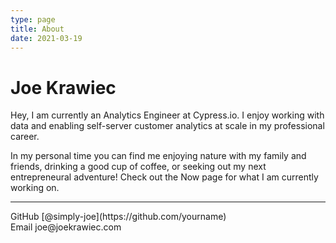 ```yaml
---
type: page
title: About
date: 2021-03-19
---
```


# Joe Krawiec

Hey, I am currently an Analytics Engineer at Cypress.io. I enjoy working with data and enabling self-server customer analytics at scale in my professional career.

In my personal time you can find me enjoying nature with my family and friends, drinking a good cup of coffee, or seeking out my next entrepreneural adventure! 
Check out the Now page for what I am currently working on.

---

<div>
  GitHub [@simply-joe](https://github.com/yourname)
  <br />
  Email joe@joekrawiec.com
</div>
